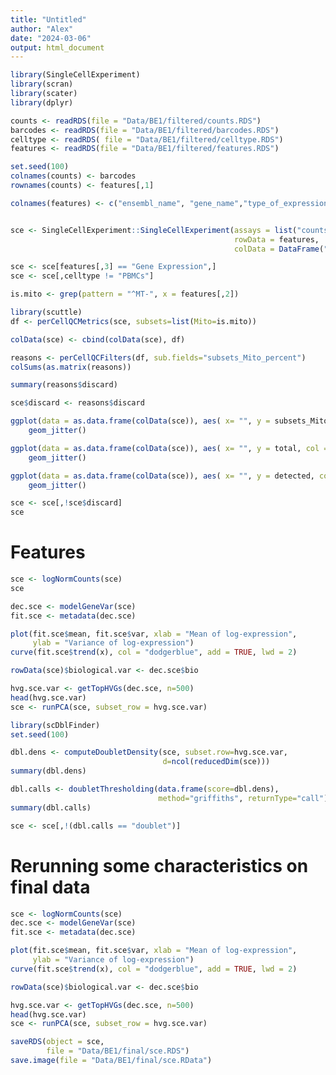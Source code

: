 ```yaml
---
title: "Untitled"
author: "Alex"
date: "2024-03-06"
output: html_document
---
```


```r
library(SingleCellExperiment)
library(scran)
library(scater)
library(dplyr)

```

```r
counts <- readRDS(file = "Data/BE1/filtered/counts.RDS")
barcodes <- readRDS(file = "Data/BE1/filtered/barcodes.RDS")
celltype <- readRDS( file = "Data/BE1/filtered/celltype.RDS")
features <- readRDS(file = "Data/BE1/filtered/features.RDS")
```




```r
set.seed(100)
colnames(counts) <- barcodes
rownames(counts) <- features[,1]

colnames(features) <- c("ensembl_name", "gene_name","type_of_expression")


sce <- SingleCellExperiment::SingleCellExperiment(assays = list("counts" = counts),
                                                  rowData = features,
                                                  colData = DataFrame("celltype" = celltype))

sce <- sce[features[,3] == "Gene Expression",]
sce <- sce[,celltype != "PBMCs"]
```

```r

is.mito <- grep(pattern = "^MT-", x = features[,2])

library(scuttle)
df <- perCellQCMetrics(sce, subsets=list(Mito=is.mito))

colData(sce) <- cbind(colData(sce), df)
```

```r
reasons <- perCellQCFilters(df, sub.fields="subsets_Mito_percent")
colSums(as.matrix(reasons))
```

```r
summary(reasons$discard)
```
```r
sce$discard <- reasons$discard

```

```r
ggplot(data = as.data.frame(colData(sce)), aes( x= "", y = subsets_Mito_percent, col = discard)) +
    geom_jitter()

ggplot(data = as.data.frame(colData(sce)), aes( x= "", y = total, col = discard)) +
    geom_jitter()

ggplot(data = as.data.frame(colData(sce)), aes( x= "", y = detected, col = discard)) +
    geom_jitter()
```

```r
sce <- sce[,!sce$discard]
sce

```

# Features

```r
sce <- logNormCounts(sce)
sce
```

```r
dec.sce <- modelGeneVar(sce)
fit.sce <- metadata(dec.sce)

plot(fit.sce$mean, fit.sce$var, xlab = "Mean of log-expression",
     ylab = "Variance of log-expression")
curve(fit.sce$trend(x), col = "dodgerblue", add = TRUE, lwd = 2)

rowData(sce)$biological.var <- dec.sce$bio

```



```r
hvg.sce.var <- getTopHVGs(dec.sce, n=500)
head(hvg.sce.var)
sce <- runPCA(sce, subset_row = hvg.sce.var)

```

```r
library(scDblFinder)
set.seed(100)

dbl.dens <- computeDoubletDensity(sce, subset.row=hvg.sce.var,
                                  d=ncol(reducedDim(sce)))
summary(dbl.dens)

dbl.calls <- doubletThresholding(data.frame(score=dbl.dens),
                                 method="griffiths", returnType="call")
summary(dbl.calls)
```


```r
sce <- sce[,!(dbl.calls == "doublet")]
```



# Rerunning some characteristics on final data


```r
sce <- logNormCounts(sce)
dec.sce <- modelGeneVar(sce)
fit.sce <- metadata(dec.sce)

plot(fit.sce$mean, fit.sce$var, xlab = "Mean of log-expression",
     ylab = "Variance of log-expression")
curve(fit.sce$trend(x), col = "dodgerblue", add = TRUE, lwd = 2)

rowData(sce)$biological.var <- dec.sce$bio
```


```r
hvg.sce.var <- getTopHVGs(dec.sce, n=500)
head(hvg.sce.var)
sce <- runPCA(sce, subset_row = hvg.sce.var)

```

```r
saveRDS(object = sce,
        file = "Data/BE1/final/sce.RDS")
save.image(file = "Data/BE1/final/sce.RData")
```
